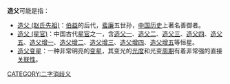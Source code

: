 '''造父'''可能是指：
*[[造父_(赵氏先祖)|造父 (赵氏先祖)]]：[[伯益|伯益]]的后代，[[蜚廉|蜚廉]]五世孙，[[中国历史|中国历史]]上著名善御者。
*[[造父_(星官)|造父 (星官)]]：中国古代[[星官|星官]]之一，含[[造父一|造父一]]、[[造父二|造父二]]、[[造父三|造父三]]、[[造父四|造父四]]、[[造父五|造父五]]、[[造父增一|造父增一]]、[[造父增二|造父增二]]、[[造父增三|造父增三]]、[[造父增四|造父增四]]、[[造父增五|造父增五]]等恒星。
*[[造父变星|造父变星]]：一种非常明亮的[[变星|变星]]，其变光的[[光度|光度]]和光变[[周期|周期]]有着非常强的直接[[周光关系|关联性]]。

{{消歧义}}

[[CATEGORY:二字消歧义|CATEGORY:二字消歧义]]